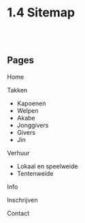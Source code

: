 
<Meta title="1 Setup / 1.4 Sitemap" />

# 1.4 Sitemap

<br />
<br />

## Pages

Home

Takken

- Kapoenen
- Welpen
- Akabe
- Jonggivers
- Givers
- Jin

Verhuur

- Lokaal en speelweide
- Tentenweide

Info

Inschrijven

Contact
